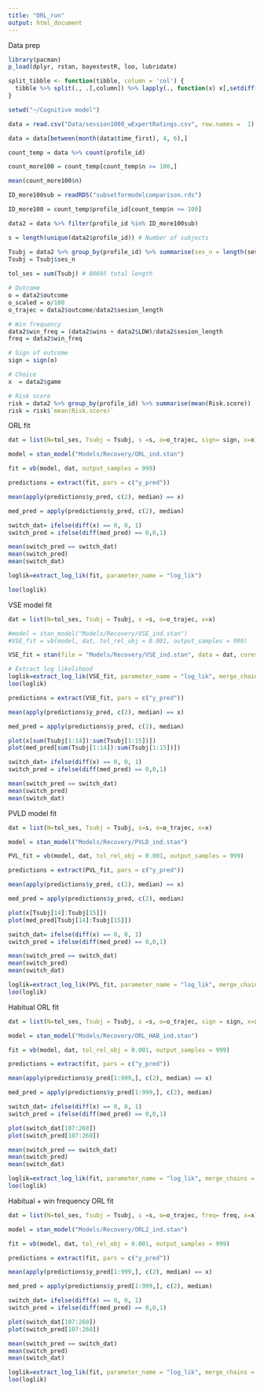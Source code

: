 ---
title: "ORL_run"
output: html_document
---

Data prep

```{r}
library(pacman)
p_load(dplyr, rstan, bayestestR, loo, lubridate)

split_tibble <- function(tibble, column = 'col') {
  tibble %>% split(., .[,column]) %>% lapply(., function(x) x[,setdiff(names(x),column)])
}

setwd("~/Cognitive model")

data = read.csv("Data/session1000_wExpertRatings.csv", row.names =  1)

data = data[between(month(data$time_first), 4, 6),]

count_temp = data %>% count(profile_id) 

count_more100 = count_temp[count_temp$n >= 100,]

mean(count_more100$n)

ID_more100sub = readRDS("subsetformodelcomparison.rds")

ID_more100 = count_temp$profile_id[count_temp$n >= 100]

data2 = data %>% filter(profile_id %in% ID_more100sub)

s = length(unique(data2$profile_id)) # Number of subjects

Tsubj = data2 %>% group_by(profile_id) %>% summarise(ses_n = length(session_no)) # Number of sessions per subject
Tsubj = Tsubj$ses_n
 
tol_ses = sum(Tsubj) # 80695 total length

# Outcome
o = data2$outcome
o_scaled = o/100
o_trajec = data2$outcome/data2$sesion_length

# Win frequency
data2$win_freq = (data2$wins + data2$LDW)/data2$sesion_length  
freq = data2$win_freq

# Sign of outcome
sign = sign(o)

# Choice
x  = data2$game

# Risk score
risk = data2 %>% group_by(profile_id) %>% summarise(mean(Risk.score))
risk = risk$`mean(Risk.score)` 
```

ORL fit
```{r}
dat = list(N=tol_ses, Tsubj = Tsubj, s =s, o=o_trajec, sign= sign, x=x)

model = stan_model("Models/Recovery/ORL_ind.stan")

fit = vb(model, dat, output_samples = 999)

predictions = extract(fit, pars = c("y_pred"))

mean(apply(predictions$y_pred, c(2), median) == x)

med_pred = apply(predictions$y_pred, c(2), median)

switch_dat= ifelse(diff(x) == 0, 0, 1) 
switch_pred = ifelse(diff(med_pred) == 0,0,1)

mean(switch_pred == switch_dat) 
mean(switch_pred) 
mean(switch_dat)

loglik=extract_log_lik(fit, parameter_name = "log_lik")

loo(loglik)

```


VSE model fit
```{r}
dat = list(N=tol_ses, Tsubj = Tsubj, s =s, o=o_trajec, x=x)

#model = stan_model("Models/Recovery/VSE_ind.stan")
#VSE_fit = vb(model, dat, tol_rel_obj = 0.001, output_samples = 999) 

VSE_fit = stan(file = "Models/Recovery/VSE_ind.stan", data = dat, cores = 4, chains = 4, iter = 4000, warmup =  1500, thin = 2)

# Extract log likelihood 
loglik=extract_log_lik(VSE_fit, parameter_name = "log_lik", merge_chains = TRUE)
loo(loglik)

predictions = extract(VSE_fit, pars = c("y_pred"))

mean(apply(predictions$y_pred, c(2), median) == x) 

med_pred = apply(predictions$y_pred, c(2), median)

plot(x[sum(Tsubj[1:14]):sum(Tsubj[1:15])])
plot(med_pred[sum(Tsubj[1:14]):sum(Tsubj[1:15])])

switch_dat= ifelse(diff(x) == 0, 0, 1)
switch_pred = ifelse(diff(med_pred) == 0,0,1)

mean(switch_pred == switch_dat) 
mean(switch_pred) 
mean(switch_dat)

```

PVLD model fit

```{r}

dat = list(N=tol_ses, Tsubj = Tsubj, s=s, o=o_trajec, x=x)

model = stan_model("Models/Recovery/PVLD_ind.stan")

PVL_fit = vb(model, dat, tol_rel_obj = 0.001, output_samples = 999) 

predictions = extract(PVL_fit, pars = c("y_pred"))

mean(apply(predictions$y_pred, c(2), median) == x) 

med_pred = apply(predictions$y_pred, c(2), median)

plot(x[Tsubj[14]:Tsubj[15]])
plot(med_pred[Tsubj[14]:Tsubj[15]])

switch_dat= ifelse(diff(x) == 0, 0, 1)
switch_pred = ifelse(diff(med_pred) == 0,0,1)

mean(switch_pred == switch_dat) 
mean(switch_pred) 
mean(switch_dat)

loglik=extract_log_lik(PVL_fit, parameter_name = "log_lik", merge_chains = TRUE)
loo(loglik)

```

Habitual ORL fit 


```{r}
dat = list(N=tol_ses, Tsubj = Tsubj, s =s, o=o_trajec, sign = sign, x=x)

model = stan_model("Models/Recovery/ORL_HAB_ind.stan")

fit = vb(model, dat, tol_rel_obj = 0.001, output_samples = 999)

predictions = extract(fit, pars = c("y_pred"))

mean(apply(predictions$y_pred[1:999,], c(2), median) == x) 

med_pred = apply(predictions$y_pred[1:999,], c(2), median)

switch_dat= ifelse(diff(x) == 0, 0, 1)
switch_pred = ifelse(diff(med_pred) == 0,0,1)

plot(switch_dat[107:260])
plot(switch_pred[107:260])

mean(switch_pred == switch_dat) 
mean(switch_pred) 
mean(switch_dat)

loglik=extract_log_lik(fit, parameter_name = "log_lik", merge_chains = TRUE)
loo(loglik)


```

Habitual + win frequency ORL fit

```{r}
dat = list(N=tol_ses, Tsubj = Tsubj, s =s, o=o_trajec, freq= freq, x=x)

model = stan_model("Models/Recovery/ORL2_ind.stan")

fit = vb(model, dat, tol_rel_obj = 0.001, output_samples = 999)

predictions = extract(fit, pars = c("y_pred"))

mean(apply(predictions$y_pred[1:999,], c(2), median) == x) 

med_pred = apply(predictions$y_pred[1:999,], c(2), median)

switch_dat= ifelse(diff(x) == 0, 0, 1)
switch_pred = ifelse(diff(med_pred) == 0,0,1)

plot(switch_dat[107:260])
plot(switch_pred[107:260])

mean(switch_pred == switch_dat) 
mean(switch_pred) 
mean(switch_dat)

loglik=extract_log_lik(fit, parameter_name = "log_lik", merge_chains = TRUE)
loo(loglik)

```

